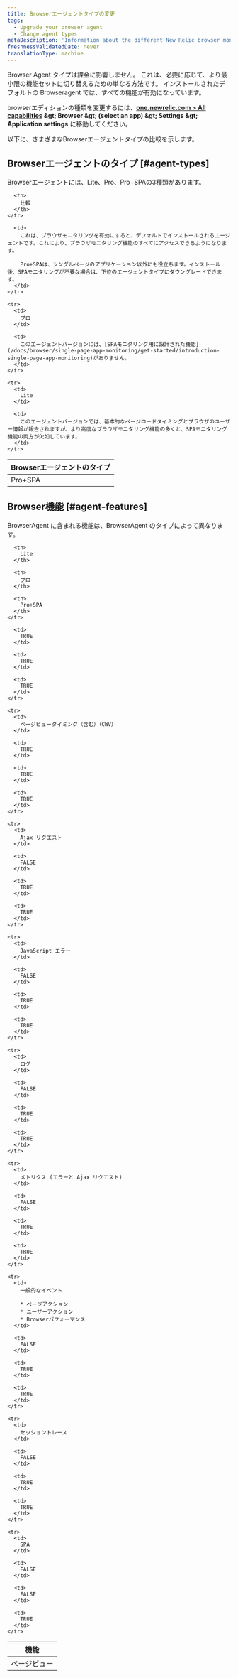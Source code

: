 ```yaml
---
title: Browserエージェントタイプの変更
tags:
  - Upgrade your browser agent
  - Change agent types
metaDescription: 'Information about the different New Relic browser monitoring agent types (Lite, Pro, or Pro+SPA).'
freshnessValidatedDate: never
translationType: machine
---
```


Browser Agent タイプは課金に影響しません。 これは、必要に応じて、より最小限の機能セットに切り替えるための単なる方法です。 インストールされたデフォルトの Browseragent では、すべての<InlinePopover type="browser" />機能が有効になっています。

browserエディションの種類を変更するには、<DNT>**[one.newrelic.com &gt; All capabilities](https://one.newrelic.com/all-capabilities) &amp;gt; Browser &amp;gt; (select an app) &amp;gt; Settings &amp;gt; Application settings**</DNT> に移動してください。

以下に、さまざまなBrowserエージェントタイプの比較を示します。

## Browserエージェントのタイプ [#agent-types]

Browserエージェントには、Lite、Pro、Pro+SPAの3種類があります。

<table>
  <thead>
    <tr>
      <th style={{ width: "150px" }}>
        Browserエージェントのタイプ
      </th>

      <th>
        比較
      </th>
    </tr>
  </thead>

  <tbody>
    <tr>
      <td>
        Pro+SPA
      </td>

      <td>
        これは、ブラウザモニタリングを有効にすると、デフォルトでインストールされるエージェントです。これにより、ブラウザモニタリング機能のすべてにアクセスできるようになります。

        Pro+SPAは、シングルページのアプリケーション以外にも役立ちます。インストール後、SPAモニタリングが不要な場合は、下位のエージェントタイプにダウングレードできます。
      </td>
    </tr>

    <tr>
      <td>
        プロ
      </td>

      <td>
        このエージェントバージョンには、[SPAモニタリング用に設計された機能](/docs/browser/single-page-app-monitoring/get-started/introduction-single-page-app-monitoring)がありません。
      </td>
    </tr>

    <tr>
      <td>
        Lite
      </td>

      <td>
        このエージェントバージョンでは、基本的なページロードタイミングとブラウザのユーザー情報が報告されますが、より高度なブラウザモニタリング機能の多くと、SPAモニタリング機能の両方が欠如しています。
      </td>
    </tr>
  </tbody>
</table>

## Browser機能 [#agent-features]

BrowserAgent に含まれる機能は、BrowserAgent のタイプによって異なります。

<table>
  <thead>
    <tr>
      <th>
        機能
      </th>

      <th>
        Lite
      </th>

      <th>
        プロ
      </th>

      <th>
        Pro+SPA
      </th>
    </tr>
  </thead>

  <tbody>
    <tr>
      <td>
        ページビュー
      </td>

      <td>
        TRUE
      </td>

      <td>
        TRUE
      </td>

      <td>
        TRUE
      </td>
    </tr>

    <tr>
      <td>
        ページビュータイミング（含む）（CWV）
      </td>

      <td>
        TRUE
      </td>

      <td>
        TRUE
      </td>

      <td>
        TRUE
      </td>
    </tr>

    <tr>
      <td>
        Ajax リクエスト
      </td>

      <td>
        FALSE
      </td>

      <td>
        TRUE
      </td>

      <td>
        TRUE
      </td>
    </tr>

    <tr>
      <td>
        JavaScript エラー
      </td>

      <td>
        FALSE
      </td>

      <td>
        TRUE
      </td>

      <td>
        TRUE
      </td>
    </tr>

    <tr>
      <td>
        ログ
      </td>

      <td>
        FALSE
      </td>

      <td>
        TRUE
      </td>

      <td>
        TRUE
      </td>
    </tr>

    <tr>
      <td>
        メトリクス (エラーと Ajax リクエスト)
      </td>

      <td>
        FALSE
      </td>

      <td>
        TRUE
      </td>

      <td>
        TRUE
      </td>
    </tr>

    <tr>
      <td>
        一般的なイベント

        * ページアクション
        * ユーザーアクション
        * Browserパフォーマンス
      </td>

      <td>
        FALSE
      </td>

      <td>
        TRUE
      </td>

      <td>
        TRUE
      </td>
    </tr>

    <tr>
      <td>
        セッショントレース
      </td>

      <td>
        FALSE
      </td>

      <td>
        TRUE
      </td>

      <td>
        TRUE
      </td>
    </tr>

    <tr>
      <td>
        SPA
      </td>

      <td>
        FALSE
      </td>

      <td>
        FALSE
      </td>

      <td>
        TRUE
      </td>
    </tr>
  </tbody>
</table>